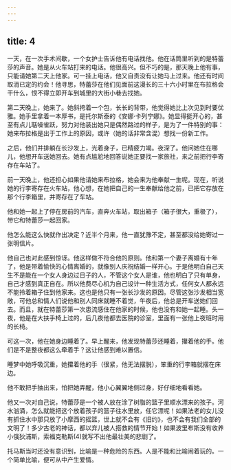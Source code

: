 ```yaml
---
---
---
```

title: 4
---




一天，在一次手术间歇，一个女护士告诉他有电话找他。他在话筒里听到的是特蕾莎的声音。她是从火车站打来的电话。他很高兴。但不巧的是，那天晚上他有事，只能请她第二天上他家。可一挂上电话，他又自责没有让她马上过来。他还有时间取消已定的约会！他寻思，特蕾莎在他们见面前这漫长的三十六小时里在布拉格会干什么，恨不得立即开车到城里的大街小巷去找她。

第二天晚上，她来了。她斜挎着一个包，长长的背带，他觉得她比上次见到时要优雅。她手里拿着一本厚书，是托尔斯泰的《安娜·卡列宁娜》。她显得挺开心的，甚至有点儿聒噪雀跃，努力对他装出她只是偶然路过的样子，是为了一件特别的事：她来布拉格是出于工作上的原因，或许（她的话非常含混）想找一份新工作。

之后，他们并排躺在长沙发上，光着身子，已精疲力竭。夜深了。他问她住在哪儿，他想开车送她回去。她有点尴尬地回答说她正要找一家旅社，来之前把行李寄存在车站了。

前一天晚上，他还担心如果他请她来布拉格，她会来为他奉献一生呢。现在，听说她的行李寄存在火车站，他心想，在她把自己的一生奉献给他之前，已把它存放在那个行李箱里，并寄存在了车站。

他和她一起上了停在房前的汽车，直奔火车站，取出箱子（箱子很大，重极了），带它和特蕾莎一起回家。

他怎么能这么快就作出决定？近半个月来，他一直犹豫不定，甚至都没给她寄过一张明信片。

他自己也对此感到惊讶。他这样做不符合他的原则。他和第一个妻子离婚有十年了，他是带着愉快的心情离婚的，就像别人庆祝结婚一样开心。于是他明白自己天生不是能在一个女人身边过日子的人，不管这个女人是谁，他也明白了只有单身，自己才感到真正自在。所以他费尽心机为自己设计一种生活方式，任何女人都永远不能拎着箱子住到他家来。这也是他只有一张长沙发的原因。尽管这张沙发相当宽敞，可他总和情人们说他和别人同床就睡不着觉，午夜后，他总是开车送她们回去。而且，就在特蕾莎第一次患流感住在他家的时候，他也没有和她一起睡。头一夜，他是在大扶手椅上过的，后几夜他都去医院的诊室，里面有一张他上夜班时用的长椅。

可这一次，他在她身边睡着了。早上醒来，他发现特蕾莎还睡着，攥着他的手。他们是不是整夜都这么牵着手？这让他感到难以置信。

睡梦中她呼吸沉重，她攥着他的手（很紧，他无法摆脱），笨重的行李箱就摆在床边。

他不敢把手抽出来，怕把她弄醒，他小心翼翼地侧过身，好仔细地看看她。

他又一次对自己说，特蕾莎是一个被人放在涂了树脂的篮子里顺水漂来的孩子。河水汹涌，怎么就能把这个放着孩子的篮子往水里放，任它漂呢！如果法老的女儿没有抓住水中那只放了小摩西的摇篮，世上就不会有《旧约》，也不会有我们全部的文明了！多少古老的神话，都以弃儿被人搭救的情节开始！如果波里布斯没有收养小俄狄浦斯，索福克勒斯(4)就写不出他最壮美的悲剧了。

托马斯当时还没有意识到，比喻是一种危险的东西。人是不能和比喻闹着玩的。一个简单比喻，便可从中产生爱情。